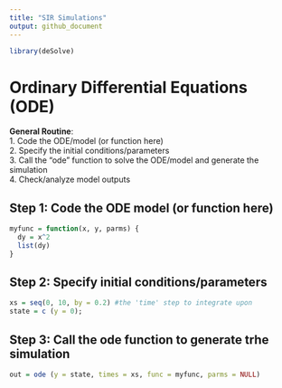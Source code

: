 ```yaml
---
title: "SIR Simulations"
output: github_document
---
```


```r
library(deSolve)
```

# Ordinary Differential Equations (ODE)

**General Routine**:    
  1. Code the ODE/model (or function here)    
  2. Specify the initial conditions/parameters    
  3. Call the "ode" function to solve the ODE/model and generate the simulation   
  4. Check/analyze model outputs
  
## Step 1: Code the ODE model (or function here)
```r
myfunc = function(x, y, parms) {
  dy = x^2
  list(dy)
}
```

## Step 2: Specify initial conditions/parameters
```r
xs = seq(0, 10, by = 0.2) #the 'time' step to integrate upon
state = c (y = 0);
```

## Step 3: Call the ode function to generate trhe simulation
```r
out = ode (y = state, times = xs, func = myfunc, parms = NULL)
```

